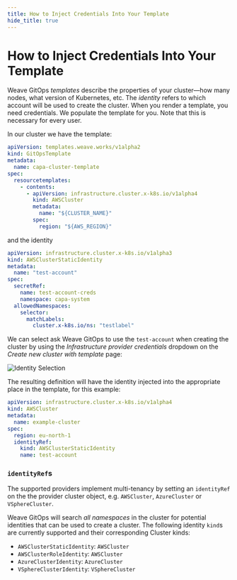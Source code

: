 ```yaml
---
title: How to Inject Credentials Into Your Template
hide_title: true
---
```



# How to Inject Credentials Into Your Template <TierLabel tiers="Enterprise" />

Weave GitOps _templates_ describe the properties of your cluster—how many nodes, what version of Kubernetes, etc. The _identity_ refers to which account will be used to create the cluster. When you render a template, you need credentials. We populate the template for you. Note that this is necessary for every user.

In our cluster we have the template:

```yaml
apiVersion: templates.weave.works/v1alpha2
kind: GitOpsTemplate
metadata:
  name: capa-cluster-template
spec:
  resourcetemplates:
    - contents:
      - apiVersion: infrastructure.cluster.x-k8s.io/v1alpha4
        kind: AWSCluster
        metadata:
          name: "${CLUSTER_NAME}"
        spec:
          region: "${AWS_REGION}"
```

and the identity

```yaml
apiVersion: infrastructure.cluster.x-k8s.io/v1alpha3
kind: AWSClusterStaticIdentity
metadata:
  name: "test-account"
spec:
  secretRef:
    name: test-account-creds
    namespace: capa-system
  allowedNamespaces:
    selector:
      matchLabels:
        cluster.x-k8s.io/ns: "testlabel"
```

We can select ask Weave GitOps to use the `test-account` when creating the cluster by using the _Infrastructure provider credentials_ dropdown on the _Create new cluster with template_ page:

![Identity Selection](./../img/identity-selection.png)

The resulting definition will have the identity injected into the appropriate place in the template, for this example:

```yaml
apiVersion: infrastructure.cluster.x-k8s.io/v1alpha4
kind: AWSCluster
metadata:
  name: example-cluster
spec:
  region: eu-north-1
  identityRef:
    kind: AWSClusterStaticIdentity
    name: test-account
```

### `identityRef`s

The supported providers implement multi-tenancy by setting an `identityRef` on the the provider cluster object, e.g. `AWSCluster`, `AzureCluster` or `VSphereCluster`.

Weave GitOps will search _all namespaces_ in the cluster for potential identities that can be used to create a cluster. The following identity `kind`s are currently supported and their corresponding Cluster kinds:

- `AWSClusterStaticIdentity`: `AWSCluster`
- `AWSClusterRoleIdentity`: `AWSCluster`
- `AzureClusterIdentity`: `AzureCluster`
- `VSphereClusterIdentity`: `VSphereCluster`
